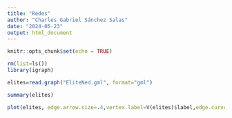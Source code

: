 ```yaml
---
title: "Redes"
author: "Charles Gabriel Sánchez Salas"
date: "2024-05-23"
output: html_document
---
```


```r
knitr::opts_chunk$set(echo = TRUE)
```

```r
rm(list=ls())
library(igraph)
```

```r
elites=read.graph("EliteNed.gml", format="gml")
```
```r
summary(elites)
```
```r
plot(elites, edge.arrow.size=.4,vertex.label=V(elites)$label,edge.curved=.1, main= "Redes empresariales")
```

